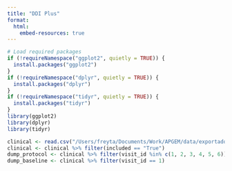 ```yaml
---
title: "DDI Plus"
format:
  html:
    embed-resources: true
--- 
```



```r
# Load required packages
if (!requireNamespace("ggplot2", quietly = TRUE)) {
  install.packages("ggplot2")
}
if (!requireNamespace("dplyr", quietly = TRUE)) {
  install.packages("dplyr")
}
if (!requireNamespace("tidyr", quietly = TRUE)) {
  install.packages("tidyr")
}
library(ggplot2)
library(dplyr)
library(tidyr)

clinical <- read.csv("/Users/freyta/Documents/Work/APGEM/data/exportado/ddi_plus_clinical_250401.csv")
clinical <- clinical %>% filter(included == "True")
dump_protocol <- clinical %>% filter(visit_id %in% c(1, 2, 3, 4, 5, 6))
dump_baseline <- clinical %>% filter(visit_id == 1)

```